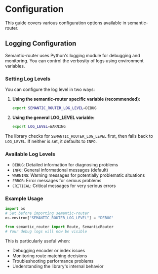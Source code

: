 # Configuration

This guide covers various configuration options available in semantic-router.

## Logging Configuration

Semantic-router uses Python's logging module for debugging and monitoring. You can control the verbosity of logs using environment variables.

### Setting Log Levels

You can configure the log level in two ways:

1. **Using the semantic-router specific variable (recommended):**
   ```bash
   export SEMANTIC_ROUTER_LOG_LEVEL=DEBUG
   ```

2. **Using the general LOG_LEVEL variable:**
   ```bash
   export LOG_LEVEL=WARNING
   ```

The library checks for `SEMANTIC_ROUTER_LOG_LEVEL` first, then falls back to `LOG_LEVEL`. If neither is set, it defaults to `INFO`.

### Available Log Levels

- `DEBUG`: Detailed information for diagnosing problems
- `INFO`: General informational messages (default)
- `WARNING`: Warning messages for potentially problematic situations
- `ERROR`: Error messages for serious problems
- `CRITICAL`: Critical messages for very serious errors

### Example Usage

```python
import os
# Set before importing semantic-router
os.environ["SEMANTIC_ROUTER_LOG_LEVEL"] = "DEBUG"

from semantic_router import Route, SemanticRouter
# Your debug logs will now be visible
```

This is particularly useful when:
- Debugging encoder or index issues
- Monitoring route matching decisions
- Troubleshooting performance problems
- Understanding the library's internal behavior